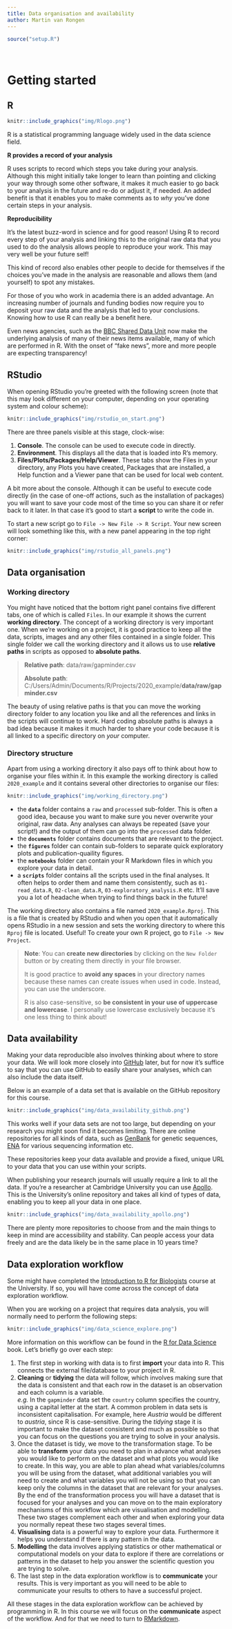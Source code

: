 ```yaml
---
title: Data organisation and availability
author: Martin van Rongen
---
```

```r
source("setup.R")
```

<br/>

# Getting started {#gettingstarted}

## R

```r
knitr::include_graphics("img/Rlogo.png")
```

R is a statistical programming language widely used in the data science field.

**R provides a record of your analysis**

R uses scripts to record which steps you take during your analysis. Although this might initially take longer to learn than pointing and clicking your way through some other software, it makes it much easier to go back to your analysis in the future and re-do or adjust it, if needed. An added benefit is that it enables you to make comments as to _why_ you've done certain steps in your analysis.

**Reproducibility**

It's the latest buzz-word in science and for good reason! Using R to record every step of your analysis and linking this to the original raw data that you used to do the analysis allows people to reproduce your work. This may very well be your future self!

This kind of record also enables other people to decide for themselves if the choices you've made in the analysis are reasonable and allows them (and yourself) to spot any mistakes.

For those of you who work in academia there is an added advantage. An increasing number of journals and funding bodies now require you to deposit your raw data and the analysis that led to your conclusions. Knowing how to use R can really be a benefit here.

Even news agencies, such as the [BBC Shared Data Unit](https://github.com/BBC-Data-Unit) now make the underlying analysis of many of their news items available, many of which are performed in R. With the onset of "fake news", more and more people are expecting transparency!

## RStudio

When opening RStudio you're greeted with the following screen (note that this may look different on your computer, depending on your operating system and colour scheme):

```r
knitr::include_graphics("img/rstudio_on_start.png")
```

There are three panels visible at this stage, clock-wise:

1. **Console**. The console can be used to execute code in directly.
2. **Environment**. This displays all the data that is loaded into R's memory.
3. **Files/Plots/Packages/Help/Viewer**. These tabs show the Files in your directory, any Plots you have created, Packages that are installed, a Help function and a Viewer pane that can be used for local web content.

A bit more about the console. Although it can be useful to execute code directly (in the case of one-off actions, such as the installation of packages) you will want to save your code most of the time so you can share it or refer back to it later. In that case it's good to start a **script** to write the code in.

To start a new script go to `File -> New File -> R Script`.
Your new screen will look something like this, with a new panel appearing in the top right corner:

```r
knitr::include_graphics("img/rstudio_all_panels.png")
```

## Data organisation

### Working directory

You might have noticed that the bottom right panel contains five different tabs, one of which is called `Files`. In our example it shows the current **working directory**. The concept of a working directory is very important one. When we're working on a project, it is good practice to keep all the data, scripts, images and any other files contained in a single folder. This single folder we call the working directory and it allows us to use **relative paths** in scripts as opposed to **absolute paths**.

> **Relative path**: data/raw/gapminder.csv
>
> **Absolute path**: C:/Users/Admin/Documents/R/Projects/2020_example/**data/raw/gapminder.csv**

The beauty of using relative paths is that you can move the working directory folder to any location you like and all the references and links in the scripts will continue to work. Hard coding absolute paths is always a bad idea because it makes it much harder to share your code because it is all linked to a specific directory on _your_ computer.

### Directory structure

Apart from using a working directory it also pays off to think about how to organise your files within it. In this example the working directory is called `2020_example` and it contains several other directories to organise our files:

```r
knitr::include_graphics("img/working_directory.png")
```

- the **`data`** folder contains a `raw` and `processed` sub-folder. This is often a good idea, because you want to make sure you never overwrite your original, raw data. Any analyses can always be repeated (save your script!) and the output of them can go into the `processed` data folder.
- the **`documents`** folder contains documents that are relevant to the project.
- the **`figures`** folder can contain sub-folders to separate quick exploratory plots and publication-quaility figures.
- the **`notebooks`** folder can contain your R Markdown files in which you explore your data in detail.
- a **`scripts`** folder contains all the scripts used in the final analyses. It often helps to order them and name them consistently, such as `01-read_data.R`, `02-clean_data.R`, `03-exploratory_analysis.R` etc. It'll save you a lot of headache when trying to find things back in the future!

The working directory also contains a file named `2020_example.Rproj`. This is a file that is created by RStudio and when you open that it automatically opens RStudio in a new session and sets the working directory to where this `Rproj` file is located. Useful! To create your own R project, go to `File -> New Project`.

> **Note**: You can **create new directories** by clicking on the `New Folder` button or by creating them directly in your file browser.
>
> It is good practice to **avoid any spaces** in your directory names because these names can create issues when used in code. Instead, you can use the underscore.
>
> R is also case-sensitive, so **be consistent in your use of uppercase and lowercase**. I personally use lowercase exclusively because it's one less thing to think about!

## Data availability

Making your data reproducible also involves thinking about where to store your data. We will look more closely into [GitHub](https://github.com) later, but for now it's suffice to say that you can use GitHub to easily share your analyses, which can also include the data itself.

Below is an example of a data set that is available on the GitHub repository for this course.

```r
knitr::include_graphics("img/data_availability_github.png")
```

This works well if your data sets are not too large, but depending on your research you might soon find it becomes limiting. There are online repositories for all kinds of data, such as [GenBank](https://www.ncbi.nlm.nih.gov/genbank/) for genetic sequences, [ENA](https://www.ebi.ac.uk/ena) for various sequencing information etc.

These repositories keep your data available and provide a fixed, unique URL to your data that you can use within your scripts.

When publishing your research journals will usually require a link to all the data. If you're a researcher at Cambridge University you can use [Apollo](https://www.repository.cam.ac.uk). This is the University's online repository and takes all kind of types of data, enabling you to keep all your data in one place.

```r
knitr::include_graphics("img/data_availability_apollo.png")
```

There are plenty more repositories to choose from and the main things to keep in mind are accessibility and stability. Can people access your data freely and are the data likely be in the same place in 10 years time? 

## Data exploration workflow

Some might have completed the [Introduction to R for Biologists](https://www.training.cam.ac.uk/bioinformatics/event/3338957) course at the University. If so, you will have come across the concept of data exploration workflow.

When you are working on a project that requires data analysis, you will normally need to perform the following steps:

```r
knitr::include_graphics("img/data_science_explore.png")
```

More information on this workflow can be found in the [R for Data Science](https://r4ds.had.co.nz/) book.  Let's briefly go over each step:

1.  The first step in working with data is to first **import** your data into R.  This connects the external file/database to your project in R.
2.  **Cleaning** or **tidying** the data will follow, which involves making sure that the data is consistent and that each row in the dataset is an observation and each column is a variable.  
_e.g._ In the `gapminder` data set the `country` column specifies the country, using a capital letter at the start. A common problem in data sets is inconsistent capitalisation. For example, here _Austria_ would be different to _austria_, since R is case-sensitive. During the _tidying_ stage it is important to make the dataset consistent and much as possible so that you can focus on the questions you are trying to solve in your analysis.  
3.  Once the dataset is tidy, we move to the transformation stage.  To be able to **transform** your data you need to plan in advance what analyses you would like to perform on the dataset and what plots you would like to create.  In this way, you are able to plan ahead what variables/columns you will be using from the dataset, what additional variables you will need to create and what variables you will not be using so that you can keep only the columns in the dataset that are relevant for your analyses.  By the end of the transformation process you will have a dataset that is focused for your analyses and you can move on to the main exploratory mechanisms of this workflow which are visualisation and modelling.  These two stages complement each other and when exploring your data you normally repeat these two stages several times.    
4.  **Visualising** data is a powerful way to explore your data.  Furthermore it helps you understand if there is any pattern in the data.   
5.  **Modelling** the data involves applying statistics or other mathematical or computational models on your data to explore if there are correlations or patterns in the dataset to help you answer the scientific question you are trying to solve.  
6.  The last step in the data exploration workflow is to **communicate** your results.  This is very important as you will need to be able to communicate your results to others to have a successful project.

All these stages in the data exploration workflow can be achieved by programming in R.  In this course we will focus on the **communicate** aspect of the workflow. And for that we need to turn to [RMarkdown](https://rmarkdown.rstudio.com).